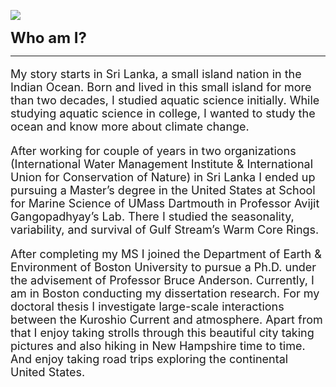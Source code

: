 ::: column-screen
![](mountains.png)
:::

<b><font size="+2">Who am I?</font></b>

------------------------------------------------------------------------

<p>

<font size="+1">

My story starts in Sri Lanka, a small island nation in the Indian Ocean. Born and lived in this small island for more than two decades, I studied aquatic science initially. While studying aquatic science in college, I wanted to study the ocean and know more about climate change.

After working for couple of years in two organizations (International Water Management Institute & International Union for Conservation of Nature) in Sri Lanka I ended up pursuing a Master's degree in the United States at School for Marine Science of UMass Dartmouth in Professor Avijit Gangopadhyay's Lab. There I studied the seasonality, variability, and survival of Gulf Stream's Warm Core Rings.

After completing my MS I joined the Department of Earth & Environment of Boston University to pursue a Ph.D. under the advisement of Professor Bruce Anderson. Currently, I am in Boston conducting my dissertation research. For my doctoral thesis I investigate large-scale interactions between the Kuroshio Current and atmosphere. Apart from that I enjoy taking strolls through this beautiful city taking pictures and also hiking in New Hampshire time to time. And enjoy taking road trips exploring the continental United States.

</p>

</font>
